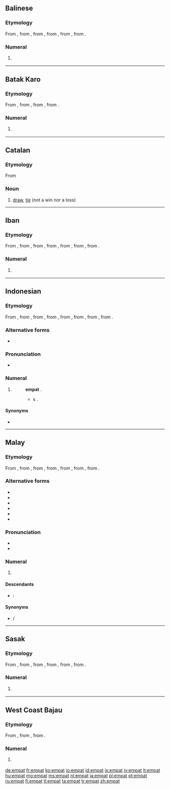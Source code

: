 ==Balinese==

===Etymology===
From {{proto|Malayo-Chamic|əmpat|lang=ban}}, from {{proto|Malayo-Sumbawan|əmpat|lang=ban}}, from {{proto|Sunda-Sulawesi|əmpat|lang=ban}}, from {{proto|Western Malayo-Polynesian|əpat|lang=ban}}, from {{proto|Malayo-Polynesian|əpat|lang=ban}}, from {{proto|Austronesian|Səpat|lang=ban}}.

===Numeral===
{{head|ban|numeral}}

# {{cardinal|lang=ban}} {{l|en|four}}

[[Category:ban:Four| ]]

----

==Batak Karo==

===Etymology===
From {{proto|Sunda-Sulawesi|əmpat|lang=btx}}, from {{proto|Western Malayo-Polynesian|əpat|lang=btx}}, from {{proto|Malayo-Polynesian|əpat|lang=btx}}, from {{proto|Austronesian|Səpat|lang=btx}}.

===Numeral===
{{head|btx|numeral}}

# {{cardinal|lang=btx}} {{l|en|four}}

[[Category:btx:Four| ]]

----

==Catalan==

===Etymology===
From {{l|ca|empatar}}

===Noun===
{{ca-noun|m}}

# [[draw]], [[tie]] (not a win nor a loss)

----

==Iban==

===Etymology===
From {{proto|Malayic|əmpat|lang=iba}}, from {{proto|Malayo-Chamic|əmpat|lang=iba}}, from {{proto|Malayo-Sumbawan|əmpat|lang=iba}}, from {{proto|Sunda-Sulawesi|əmpat|lang=iba}}, from {{proto|Western Malayo-Polynesian|əpat|lang=iba}}, from {{proto|Malayo-Polynesian|əpat|lang=iba}}, from {{proto|Austronesian|Səpat|lang=iba}}.

===Numeral===
{{head|iba|numeral}}

# {{cardinal|lang=iba}} {{l|en|four}}

[[Category:iba:Four| ]]

----

==Indonesian==
{{cardinalbox|id|3|4|5|tiga|lima|ord=keempat}}

===Etymology===
From {{etyl|ms|id}} {{term|empat|lang=ms}}, from {{proto|Malayic|əmpat|lang=id}}, from {{proto|Malayo-Chamic|əmpat|lang=id}}, from {{proto|Malayo-Sumbawan|əmpat|lang=id}}, from {{proto|Sunda-Sulawesi|əmpat|lang=id}}, from {{proto|Western Malayo-Polynesian|əpat|lang=id}}, from {{proto|Malayo-Polynesian|əpat|lang=id}}, from {{proto|Austronesian|Səpat|lang=id}}.

===Alternative forms===
* {{l|id|pat}}

===Pronunciation===
* {{audio|Id-empat.ogg|audio}}

===Numeral===
{{head|id|numeral}}

# {{cardinal|lang=id}} {{l|en|four}}
#: {{l|id|tujuh|Tujuh}} {{l|id|kurang}} '''empat''' {{l|id|sama}} {{l|id|dengan}} {{l|id|tiga}}.
#:* {{l|en|seven|Seven}} {{l|en|minus}} '''{{l|en|four}}''' {{l|en|equal}}s {{l|en|three}}.

====Synonyms====
* {{l|id|catur}}

[[Category:id:Four| ]]

----

==Malay==
{{cardinalbox|ms|3|4|5|tiga|lima|ord=keempat}}

===Etymology===
From {{proto|Malayic|əmpat|lang=ms}}, from {{proto|Malayo-Chamic|əmpat|lang=ms}}, from {{proto|Malayo-Sumbawan|əmpat|lang=ms}}, from {{proto|Sunda-Sulawesi|əmpat|lang=ms}}, from {{proto|Western Malayo-Polynesian|əpat|lang=ms}}, from {{proto|Malayo-Polynesian|əpat|lang=ms}}, from {{proto|Austronesian|Səpat|lang=ms}}.

===Alternative forms===
* {{l|ms|ĕmpat}}
* {{l|ms|ampat}}
* {{l|ms|ămpat}}
* {{l|ms|pat}}
* {{l|ms|امڤت|sc=Arab}}
* {{l|ms|ڤت|sc=Arab}}

===Pronunciation===
* {{IPA|/əmpat/|lang=ms}}
* {{rhymes|əmpat|pat|at|lang=ms}}

===Numeral===
{{head|ms|numeral|Jawi spelling|'''{{l|ms|امڤت|sc=Arab}}'''}}

# {{cardinal|lang=ms}} {{l|en|four}}

====Descendants====
{{top2}}
* {{etyl|id|-}}: {{l|id|empat}}
{{bottom}}

====Synonyms====
* {{l|ms|catur}} / {{l|ms|چاتور|sc=Arab}}

[[Category:ms:Four| ]]

----

==Sasak==

===Etymology===
From {{proto|Malayo-Chamic|əmpat|lang=sas}}, from {{proto|Malayo-Sumbawan|əmpat|lang=sas}}, from {{proto|Sunda-Sulawesi|əmpat|lang=sas}}, from {{proto|Western Malayo-Polynesian|əpat|lang=sas}}, from {{proto|Malayo-Polynesian|əpat|lang=sas}}, from {{proto|Austronesian|Səpat|lang=sas}}.

===Numeral===
{{head|sas|numeral}}

# {{cardinal|lang=sas}} {{l|en|four}}

[[Category:sas:Four| ]]

----

==West Coast Bajau==

===Etymology===
From {{proto|Western Malayo-Polynesian|əpat|lang=bdr}}, from {{proto|Malayo-Polynesian|əpat|lang=bdr}}, from {{proto|Austronesian|Səpat|lang=bdr}}.

===Numeral===
{{head|bdr|numeral}}

# {{cardinal|lang=bdr}} {{l|en|four}}

[[Category:bdr:Four| ]]

[[de:empat]]
[[fr:empat]]
[[ko:empat]]
[[io:empat]]
[[id:empat]]
[[is:empat]]
[[jv:empat]]
[[lt:empat]]
[[hu:empat]]
[[mg:empat]]
[[ms:empat]]
[[nl:empat]]
[[ja:empat]]
[[pl:empat]]
[[pt:empat]]
[[ru:empat]]
[[fi:empat]]
[[tl:empat]]
[[ta:empat]]
[[tr:empat]]
[[zh:empat]]